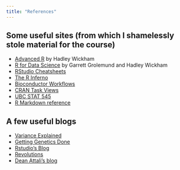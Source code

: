 ```yaml
---
title: "References"
---
```


## Some useful sites (from which I shamelessly stole material for the course)

* [Advanced R](http://adv-r.had.co.nz/) by Hadley Wickham
* [R for Data Science](http://r4ds.had.co.nz/) by Garrett Grolemund and Hadley Wickham
* [RStudio Cheatsheets](https://www.rstudio.com/resources/cheatsheets/)
* [The R Inferno](http://www.burns-stat.com/documents/books/the-r-inferno/)
* [Bioconductor Workflows](https://www.bioconductor.org/help/workflows/)
* [CRAN Task Views](https://cran.r-project.org/web/views/)
* [UBC STAT 545](http://stat545.com/)
* [R Markdown reference](http://rmarkdown.rstudio.com/)

## A few useful blogs

* [Variance Explained](http://varianceexplained.org/)
* [Getting Genetics Done](http://www.gettinggeneticsdone.com/)
* [Rstudio's Blog](https://blog.rstudio.org/)
* [Revolutions](http://blog.revolutionanalytics.com/)
* [Dean Attali's blog](http://deanattali.com/)